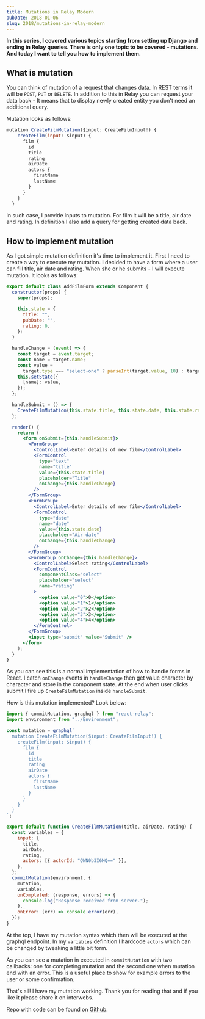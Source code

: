 ```yaml
---
title: Mutations in Relay Modern
pubDate: 2018-01-06
slug: 2018/mutations-in-relay-modern
---
```


**In this series, I covered various topics starting from setting up Django and ending in Relay queries.
There is only one topic to be covered - mutations. And today I want to tell you how to implement
them.**

## What is mutation

You can think of mutation of a request that changes data. In REST terms it will be `POST`, `PUT`
or `DELETE`. In addition to this in Relay you can request your data back - It means that to display
newly created entity you don't need an additional query.

Mutation looks as follows:

```js
mutation CreateFilmMutation($input: CreateFilmInput!) {
    createFilm(input: $input) {
      film {
        id
        title
        rating
        airDate
        actors {
          firstName
          lastName
        }
      }
    }
  }
```

In such case, I provide inputs to mutation. For film it will be a title, air date and rating. In
definition I also add a query for getting created data back.

## How to implement mutation

As I got simple mutation definition it's time to implement it. First I need to create a way to execute
my mutation. I decided to have a form where a user can fill title, air date and rating. When she or he
submits - I will execute mutation. It looks as follows:

```jsx
export default class AddFilmForm extends Component {
  constructor(props) {
    super(props);

    this.state = {
      title: "",
      pubDate: "",
      rating: 0,
    };
  }

  handleChange = (event) => {
    const target = event.target;
    const name = target.name;
    const value =
      target.type === "select-one" ? parseInt(target.value, 10) : target.value;
    this.setState({
      [name]: value,
    });
  };

  handleSubmit = () => {
    CreateFilmMutation(this.state.title, this.state.date, this.state.rating);
  };

  render() {
    return (
      <form onSubmit={this.handleSubmit}>
        <FormGroup>
          <ControlLabel>Enter details of new film</ControlLabel>
          <FormControl
            type="text"
            name="title"
            value={this.state.title}
            placeholder="Title"
            onChange={this.handleChange}
          />
        </FormGroup>
        <FormGroup>
          <ControlLabel>Enter details of new film</ControlLabel>
          <FormControl
            type="date"
            name="date"
            value={this.state.date}
            placeholder="Air date"
            onChange={this.handleChange}
          />
        </FormGroup>
        <FormGroup onChange={this.handleChange}>
          <ControlLabel>Select rating</ControlLabel>
          <FormControl
            componentClass="select"
            placeholder="select"
            name="rating"
          >
            <option value="0">0</option>
            <option value="1">1</option>
            <option value="2">2</option>
            <option value="3">3</option>
            <option value="4">4</option>
          </FormControl>
        </FormGroup>
        <input type="submit" value="Submit" />
      </form>
    );
  }
}
```

As you can see this is a normal implementation of how to handle forms in React. I catch `onChange`
events in `handleChange` then get value character by character and store in the component state.
At the end when user clicks submit I fire up `CreateFilmMutation` inside `handleSubmit`.

How is this mutation implemented? Look below:

```jsx
import { commitMutation, graphql } from "react-relay";
import environment from "../Environment";

const mutation = graphql`
  mutation CreateFilmMutation($input: CreateFilmInput!) {
    createFilm(input: $input) {
      film {
        id
        title
        rating
        airDate
        actors {
          firstName
          lastName
        }
      }
    }
  }
`;

export default function CreateFilmMutation(title, airDate, rating) {
  const variables = {
    input: {
      title,
      airDate,
      rating,
      actors: [{ actorId: "QWN0b3I6MQ==" }],
    },
  };
  commitMutation(environment, {
    mutation,
    variables,
    onCompleted: (response, errors) => {
      console.log("Response received from server.");
    },
    onError: (err) => console.error(err),
  });
}
```

At the top, I have my mutation syntax which then will be executed at the graphql endpoint. In my
`variables` definition I hardcode `actors` which can be changed by tweaking a little bit form.

As you can see a mutation in executed in `commitMutation` with two callbacks: one for completing
mutation and the second one when mutation end with an error. This is a useful place to show for example
errors to the user or some confirmation.

That's all! I have my mutation working. Thank you for reading that and if you like it please share
it on interwebs.

Repo with code can be found on
[Github](https://github.com/krzysztofzuraw/personal-blog-projects/tree/master/blog_django_graphql_react_relay).
